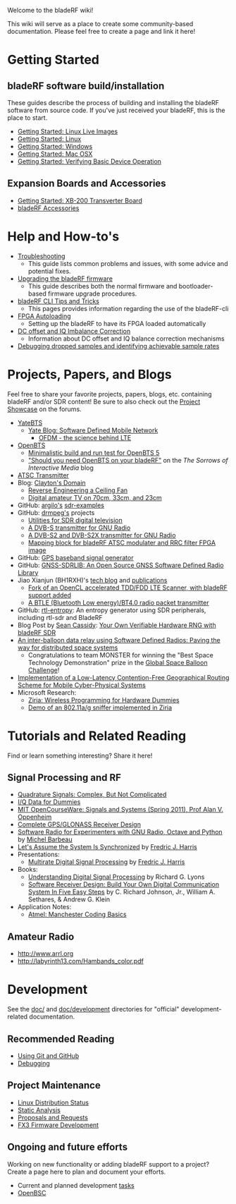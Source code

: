 Welcome to the bladeRF wiki!

This wiki will serve as a place to create some community-based documentation. Please feel free to create a page and link it here!

= Getting Started =

== bladeRF software build/installation ==

These guides describe the process of building and installing the bladeRF software from source code. If you've just received your bladeRF, this is the place to start.

* [[Getting Started: Linux Live Images]]
* [[Getting Started: Linux]]
* [[Getting Started: Windows]]
* [[Getting Started: Mac OSX]]
* [[Getting Started: Verifying Basic Device Operation]]

== Expansion Boards and Accessories ==

* [[Getting Started: XB200 Transverter Board|Getting Started: XB-200 Transverter Board]]
* [[bladeRF Accessories]]

= Help and How-to's =
* [[Troubleshooting]]
** This guide lists common problems and issues, with some advice and potential fixes.
* [[Upgrading-bladeRF-firmware|Upgrading the bladeRF firmware]]
** This guide describes both the normal firmware and bootloader-based firmware upgrade procedures.
* [[bladeRF CLI Tips and Tricks]]
** This pages provides information regarding the use of the bladeRF-cli
* [[FPGA Autoloading]]
** Setting up the bladeRF to have its FPGA loaded automatically
* [[DC offset and IQ Imbalance Correction ]]
** Information about DC offset and IQ balance correction mechanisms
* [[Debugging dropped samples and identifying achievable sample rates]]

= Projects, Papers, and Blogs =
Feel free to share your favorite projects, papers, blogs, etc. containing bladeRF and/or SDR content! Be sure to also check out the  [https://www.nuand.com/forums/viewforum.php?f=8 Project Showcase] on the forums.
* [http://www.yatebts.com YateBTS]
** [http://blog.yate.ro/ Yate Blog: Software Defined Mobile Network]
*** [http://blog.yate.ro/2015/05/20/ofdm-the-science-behind-lte/ OFDM - the science behind LTE]
* [http://openbts.org/ OpenBTS]
** [[Minimalistic build and run test for OpenBTS 5]]
** [https://imjuanpablo.wordpress.com/2015/02/14/should-you-need-openbts-on-your-bladerf/ "Should you need OpenBTS on your bladeRF"] on the ''The Sorrows of Interactive Media'' blog
* [[ATSC Transmitter]]
* Blog: [http://www.irrational.net/ Clayton's Domain]
** [http://www.irrational.net/2014/03/22/reverse-engineering-a-ceiling-fan/ Reverse Engineering a Ceiling Fan]
** [http://www.irrational.net/2014/03/02/digital-atv/ Digital amateur TV on 70cm, 33cm, and 23cm]
* GitHub: [https://github.com/argilo argilo's] [https://github.com/argilo/sdr-examples sdr-examples]
* GitHub: [https://github.com/drmpeg drmpeg's] projects
** [https://github.com/drmpeg/dtv-utils Utilities for SDR digital television]
** [https://github.com/drmpeg/gr-dvbs A DVB-S transmitter for GNU Radio]
** [https://github.com/drmpeg/gr-dvbs2 A DVB-S2 and DVB-S2X transmitter for GNU Radio]
** [https://github.com/drmpeg/gr-atscmap Mapping block for bladeRF ATSC modulater and RRC filter FPGA image]
* GitHub: [https://github.com/osqzss/gps-sdr-sim#gps-sdr-sim GPS baseband signal generator]
* GitHub: [https://github.com/taroz/GNSS-SDRLIB#gnss-sdrlib-v20-beta GNSS-SDRLIB: An Open Source GNSS Software Defined Radio Library]
* Jiao Xianjun (BH1RXH)'s [http://sdr-x.github.io/ tech blog] and [http://www.researchgate.net/profile/Xianjun_Jiao/publications publications]
** [https://github.com/JiaoXianjun/LTE-Cell-Scanner Fork of an OpenCL accelerated TDD/FDD LTE Scanner, with bladeRF support added]
** [https://github.com/JiaoXianjun/BTLE A BTLE (Bluetooth Low energy)/BT4.0 radio packet transmitter]
* GitHub: [https://github.com/pwarren/rtl-entropy rtl-entropy]: An entropy generator using SDR peripherals, including rtl-sdr and BladeRF
* Blog Post by [https://www.seancassidy.me Sean Cassidy]: [https://www.seancassidy.me/your-own-verifiable-hardware-rng-with-bladerf-sdr.html Your Own Verifiable Hardware RNG with bladeRF SDR]
* [https://balloonchallenge.org/winner_docs/SpaceTechDemo-MONSTER-team-Report.pdf An inter-balloon data relay using Software Defined Radios: Paving the way for distributed space systems]
** Congratulations to team MONSTER for winning the "Best Space Technology Demonstration" prize in the [https://balloonchallenge.org/ Global Space Balloon Challenge]!
* [http://repository.kaust.edu.sa/kaust/handle/10754/559316 Implementation of a Low-Latency Contention-Free Geographical Routing Scheme for Mobile Cyber-Physical Systems]
* Microsoft Research: 
** [http://research.microsoft.com/en-US/projects/ziria/ziria-tutorial-summit-updated.pptx Ziria: Wireless Programming for Hardware Dummies]
** [http://research.microsoft.com/apps/video/dl.aspx?id=244847 Demo of an 802.11a/g sniffer implemented in Ziria]


= Tutorials and Related Reading =
Find or learn something interesting? Share it here!

== Signal Processing and RF ==
* [http://www.ieee.li/pdf/essay/quadrature_signals.pdf Quadrature Signals: Complex, But Not Complicated]
* [http://whiteboard.ping.se/SDR/IQ I/Q Data for Dummies]
* [http://ocw.mit.edu/resources/res-6-007-signals-and-systems-spring-2011/ MIT OpenCourseWare: Signals and Systems (Spring 2011), Prof Alan V. Oppenheim]
* [http://lea.hamradio.si/~s53mv/navsats/theory.html Complete GPS/GLONASS Receiver Design]
* [http://people.scs.carleton.ca/~barbeau/SDRCRBook/index.shtml Software Radio for Experimenters with GNU Radio, Octave and Python] by [http://people.scs.carleton.ca/~barbeau/ Michel Barbeau]
* [http://vanilla.ceat.okstate.edu/assume_synchronized.pdf Let's Assume the System Is Synchronized] by [http://electrical.sdsu.edu/faculty/frederick_harris.html Fredric J. Harris]
* Presentations:
** [https://wireless.vt.edu/symposium/2011/tutorials/Session%20A3_Part%203_Multirate_DSP_Wireless_2011.pdf Multirate Digital Signal Processing] by [http://electrical.sdsu.edu/faculty/frederick_harris.html Fredric J. Harris]
* Books:
** [http://www.amazon.com/Understanding-Digital-Signal-Processing-Edition/dp/0137027419/ Understanding Digital Signal Processing] by Richard G. Lyons
** [http://www.amazon.com/SOFTWARE-RECEIVER-DESIGN-COMMUNICATIONS-Hardcover/dp/B00IJ7FX44/ Software Receiver Design: Build Your Own Digital Communication System In Five Easy Steps] by C. Richard Johnson, Jr., William A. Sethares, & Andrew G. Klein
* Application Notes:
** [http://www.atmel.com/Images/Atmel-9164-Manchester-Coding-Basics_Application-Note.pdf Atmel: Manchester Coding Basics]

== Amateur Radio ==
* [[American Radio Relay League|http://www.arrl.org]]
* [[US Amateur Radio Bands|http://labyrinth13.com/Hambands_color.pdf]]

= Development =

See the [https://github.com/Nuand/bladeRF/tree/master/doc doc/] and [https://github.com/Nuand/bladeRF/tree/master/doc/development doc/development] directories for "official" development-related documentation.

== Recommended Reading ==
* [[git-essentials|Using Git and GitHub]]
* [[Debugging]]

== Project Maintenance ==
* [[Linux Distribution Status]]
* [[Static Analysis]]
* [[Proposals and Requests]]
* [[FX3-Firmware|FX3 Firmware Development]]

== Ongoing and future efforts ==
Working on new functionality or adding bladeRF support to a project? Create a page here to plan and document your efforts.

* Current and planned development [[tasks]]
* [[OpenBSC]]
